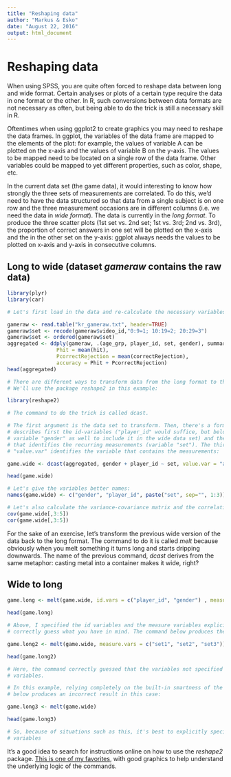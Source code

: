 ```yaml
---
title: "Reshaping data"
author: "Markus & Esko"
date: "August 22, 2016"
output: html_document
---
```



Reshaping data
==================================

When using SPSS, you are quite often forced to reshape data between long and wide format. Certain analyses or plots of a certain type require the data in one format or the other. In R, such conversions between data formats are not necessary as often, but being able to do the trick is still a necessary skill in R. 

Oftentimes when using ggplot2 to create graphics you may need to reshape the data frames. In ggplot, the variables of the data frame are mapped to the elements of the plot: for example, the values of variable A can be plotted on the x-axis and the values of variable B on the y-axis. The values to be mapped need to be located on a single row of the data frame. Other variables could be mapped to yet different properties, such as color, shape, etc.

In the current data set (the game data), it would interesting to know how strongly the three sets of measurements are correlated. To do this, we'd need to have the data structured so that data from a single subject is on one row and the three measurement occasions are in different columns (i.e. we need the data in _wide format_). The data is currently in the _long format_. To produce the three scatter plots (1st set vs. 2nd set; 1st vs. 3rd; 2nd vs. 3rd), the proportion of correct answers in one set will be plotted on the x-axis and the in the other set on the y-axis: ggplot always needs the values to be plotted on x-axis and y-axis in consecutive columns. 



Long to wide (dataset _gameraw_ contains the raw data)
------------------
```r


library(plyr)
library(car)

# Let's first load in the data and re-calculate the necessary variables:

gameraw <- read.table("kr_gameraw.txt", header=TRUE)
gameraw$set <- recode(gameraw$video_id,"0:9=1; 10:19=2; 20:29=3")
gameraw$set <- ordered(gameraw$set)
aggregated <- ddply(gameraw, .(age_grp, player_id, set, gender), summarize,
                Phit = mean(hit),
                PcorrectRejection = mean(correctRejection),
                accuracy = Phit + PcorrectRejection)
head(aggregated)

# There are different ways to transform data from the long format to the wide format. 
# We'll use the package reshape2 in this example:

library(reshape2)

# The command to do the trick is called dcast.

# The first argument is the data set to transform. Then, there's a formula which 
# describes first the id-variables ("player_id" would suffice, but below we mention the 
# variable "gender" as well to include it in the wide data set) and then the variable 
# that identifies the recurring measurements (variable "set"). The third argument, 
# "value.var" identifies the variable that contains the measurements:

game.wide <- dcast(aggregated, gender + player_id ~ set, value.var = "accuracy")

head(game.wide)

# Let's give the variables better names:
names(game.wide) <- c("gender", "player_id", paste("set", sep="", 1:3))

# Let's also calculate the variance-covariance matrix and the correlation matrix:
cov(game.wide[,3:5])
cor(game.wide[,3:5])

```

For the sake of an exercise, let's transform the previous wide version of the data back to the long format. The command to do it is called _melt_ because obviously when you melt something it turns long and starts dripping downwards. The name of the previous command, _dcast_ derives from the same metaphor: casting metal into a container makes it wide, right?

Wide to long
---------------
```r

game.long <- melt(game.wide, id.vars = c("player_id", "gender") , measure.vars = c("set1", "set2", "set3"))

head(game.long)

# Above, I specified the id variables and the measure variables explicitly. I think this is a good practice # to stay on track of what you are doing. However, the built-in logic of the command is often able to 
# correctly guess what you have in mind. The command below produces the same result as the previous one:

game.long2 <- melt(game.wide, measure.vars = c("set1", "set2", "set3"))

head(game.long2)

# Here, the command correctly guessed that the variables not specified as measure variables are id 
# variables. 

# In this example, relying completely on the built-in smartness of the command won't work. The command 
# below produces an incorrect result in this case:

game.long3 <- melt(game.wide)

head(game.long3)

# So, because of situations such as this, it's best to explicitly specify the id variables and measure 
# variables
```

It's a good idea to search for instructions online on how to use the _reshape2_ package. [This is one of my favorites](http://seananderson.ca/2013/10/19/reshape.html), with good graphics to help understand the underlying logic of the commands. 